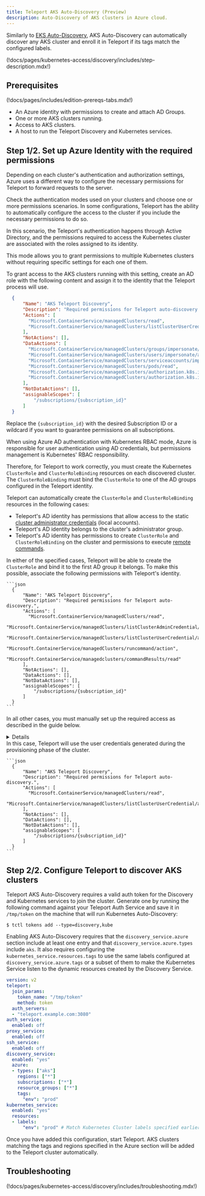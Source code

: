 ```yaml
---
title: Teleport AKS Auto-Discovery (Preview)
description: Auto-Discovery of AKS clusters in Azure cloud.
---
```


Similarly to [EKS Auto-Discovery](./aws.mdx), AKS Auto-Discovery can automatically 
discover any AKS cluster and enroll it in Teleport if its tags match the 
configured labels. 

(!docs/pages/kubernetes-access/discovery/includes/step-description.mdx!)

## Prerequisites

(!docs/pages/includes/edition-prereqs-tabs.mdx!)

- An Azure identity with permissions to create and attach AD Groups.
- One or more AKS clusters running. 
- Access to AKS clusters.
- A host to run the Teleport Discovery and Kubernetes services.

## Step 1/2. Set up Azure Identity with the required permissions

Depending on each cluster's authentication and authorization settings, Azure 
uses a different way to configure the necessary permissions for Teleport to forward 
requests to the server.

Check the authentication modes used on your clusters and choose one or more 
permissions scenarios. In some configurations, Teleport has the ability to 
automatically configure the access to the cluster if you include the necessary 
permissions to do so.

<Tabs>
  <TabItem label="Azure AD + Azure RBAC (recommended)" >

In this scenario, the Teleport's authentication happens through Active Directory, 
and the permissions required to access the Kubernetes cluster are associated with 
the roles assigned to its identity. 

This mode allows you to grant permissions to multiple Kubernetes clusters without 
requiring specific settings for each one of them.

To grant access to the AKS clusters running with this setting, create an AD role 
with the following content and assign it to the identity that the Teleport process will use.

```json
  {
      "Name": "AKS Teleport Discovery",
      "Description": "Required permissions for Teleport auto-discovery.",
      "Actions": [
        "Microsoft.ContainerService/managedClusters/read",
        "Microsoft.ContainerService/managedClusters/listClusterUserCredential/action"
      ],
      "NotActions": [],
      "DataActions": [
        "Microsoft.ContainerService/managedClusters/groups/impersonate/action",
        "Microsoft.ContainerService/managedClusters/users/impersonate/action",
        "Microsoft.ContainerService/managedClusters/serviceaccounts/impersonate/action",
        "Microsoft.ContainerService/managedClusters/pods/read",
        "Microsoft.ContainerService/managedClusters/authorization.k8s.io/selfsubjectaccessreviews/write",
        "Microsoft.ContainerService/managedClusters/authorization.k8s.io/selfsubjectrulesreviews/write",
      ],
      "NotDataActions": [],
      "assignableScopes": [
          "/subscriptions/{subscription_id}"
      ]
  }
```

Replace the `{subscription_id}` with the desired Subscription ID or a wildcard if 
you want to guarantee permissions on all subscriptions.

  </TabItem>

  <TabItem label="Azure AD + Kubernetes RBAC">

When using Azure AD authentication with Kubernetes RBAC mode, Azure is responsible 
for user authentication using AD credentials, but permissions management is Kubernetes' 
RBAC responsibility.

Therefore, for Teleport to work correctly, you must create the Kubernetes `ClusterRole` 
and `ClusterRoleBinding` resources on each discovered cluster. 
The `ClusterRoleBinding` must bind the `ClusterRole` to one of the AD groups 
configured in the Teleport identity.

Teleport can automatically create the `ClusterRole` and `ClusterRoleBinding` resources 
in the following cases:
- Teleport's AD identity has permissions that allow access to the static [cluster administrator credentials](https://learn.microsoft.com/en-us/rest/api/aks/managed-clusters/list-cluster-admin-credentials) (local accounts).
- Teleport's AD identity belongs to the cluster's administrator group.
- Teleport's AD identity has permissions to create `ClusterRole` and `ClusterRoleBinding` on the 
cluster and permissions to execute [remote commands](https://learn.microsoft.com/pt-pt/rest/api/aks/managed-clusters/run-command).

In either of the specified cases, Teleport will be able to create the `ClusterRole` and bind 
it to the first AD group it belongs. To make this possible, associate the 
following permissions with Teleport's identity.

    ```json
      {
          "Name": "AKS Teleport Discovery",
          "Description": "Required permissions for Teleport auto-discovery.",
          "Actions": [
            "Microsoft.ContainerService/managedClusters/read",
            "Microsoft.ContainerService/managedClusters/listClusterAdminCredential/action",
            "Microsoft.ContainerService/managedClusters/listClusterUserCredential/action",
            "Microsoft.ContainerService/managedClusters/runcommand/action",
            "Microsoft.ContainerService/managedclusters/commandResults/read"
          ],
          "NotActions": [],
          "DataActions": [],
          "NotDataActions": [],
          "assignableScopes": [
              "/subscriptions/{subscription_id}"
          ]
      }
    ```

In all other cases, you must manually set up the required access as described in the guide below.

<Details 
title="Manual configuration of Teleport RBAC permissions" 
opened={false}
>

Connect to every cluster to enroll with admin permissions and create the following resources 
using `kubectl`.

### ClusterRole

Create the `ClusterRole` RBAC definition with the required permissions for Teleport 
Kubernetes Service to forward requests to the cluster.

```yaml
apiVersion: rbac.authorization.k8s.io/v1
kind: ClusterRole
metadata:
  name: teleport
rules:
- apiGroups:
  - ""
  resources:
  - users
  - groups
  - serviceaccounts
  verbs:
  - impersonate
- apiGroups:
  - ""
  resources:
  - pods
  verbs:
  - get
- apiGroups:
  - "authorization.k8s.io"
  resources:
  - selfsubjectaccessreviews
  - selfsubjectrulesreviews
  verbs:
  - create
```

### ClusterRoleBinding

Link the previously created `ClusterRole` into the Teleport AD group id.

```yaml
kind: ClusterRoleBinding
apiVersion: rbac.authorization.k8s.io/v1
metadata:
  name: teleport
roleRef:
  apiGroup: rbac.authorization.k8s.io
  kind: ClusterRole
  name: teleport
subjects:
- kind: Group
  name: {azure_ad_group_id}
  apiGroup: rbac.authorization.k8s.io
```

Please replace `{azure_ad_group_id}` with the appropriate Azure AD group id
associated with Teleport identity.

</Details>


  </TabItem>
    <TabItem label="Local Accounts">
      In this case, Teleport will use the user credentials generated during the 
      provisioning phase of the cluster. 

    ```json
      {
          "Name": "AKS Teleport Discovery",
          "Description": "Required permissions for Teleport auto-discovery.",
          "Actions": [
            "Microsoft.ContainerService/managedClusters/read",
            "Microsoft.ContainerService/managedClusters/listClusterUserCredential/action",
          ],
          "NotActions": [],
          "DataActions": [],
          "NotDataActions": [],
          "assignableScopes": [
              "/subscriptions/{subscription_id}"
          ]
      }
    ```

  </TabItem>
</Tabs>


## Step 2/2. Configure Teleport to discover AKS clusters

Teleport AKS Auto-Discovery requires a valid auth token for the Discovery and 
Kubernetes services to join the cluster. Generate one by running the following 
command against your Teleport Auth Service and save it in `/tmp/token` on the 
machine that will run Kubernetes Auto-Discovery:

```code
$ tctl tokens add --type=discovery,kube
```

Enabling AKS Auto-Discovery requires that the `discovery_service.azure` section 
include at least one entry and that `discovery_service.azure.types` include `aks`. 
It also requires configuring the `kubernetes_service.resources.tags` to use the same 
labels configured at `discovery_service.azure.tags` or a subset of them to make 
the Kubernetes Service listen to the dynamic resources created by the Discovery 
Service.

```yaml
version: v2
teleport:
  join_params:
    token_name: "/tmp/token"
    method: token
  auth_servers:
  - "teleport.example.com:3080"
auth_service:
  enabled: off
proxy_service:
  enabled: off
ssh_service:
  enabled: off
discovery_service:
  enabled: "yes"
  azure:
  - types: ["aks"]
    regions: ["*"]
    subscriptions: ["*"]
    resource_groups: ["*"]
    tags:
      "env": "prod"
kubernetes_service:
  enabled: "yes"
  resources:
  - labels:
      "env": "prod" # Match Kubernetes Cluster labels specified earlier
```

Once you have added this configuration, start Teleport. AKS clusters matching the tags and regions
specified in the Azure section will be added to the Teleport cluster automatically.

## Troubleshooting

(!docs/pages/kubernetes-access/discovery/includes/troubleshooting.mdx!)